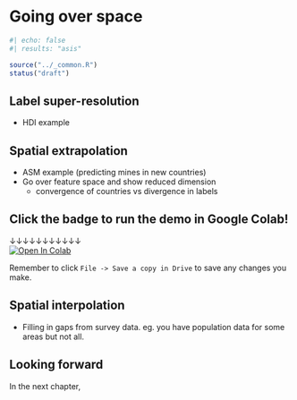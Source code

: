 # Going over space {#sec-model-space}

```r
#| echo: false
#| results: "asis"

source("../_common.R")
status("draft")
```

## Label super-resolution

- HDI example

## Spatial extrapolation 

- ASM example (predicting mines in new countries)
- Go over feature space and show reduced dimension
  - convergence of countries vs divergence in labels

:::{.callout-note}
# Click the badge to run the demo in Google Colab!

&darr;&darr;&darr;&darr;&darr;&darr;&darr;&darr;&darr;&darr;&darr;  
[![Open In Colab](https://colab.research.google.com/assets/colab-badge.svg)](https://colab.research.google.com/github/cullen-molitor/MOSAIKS-Training-Manual/blob/main/notebooks/demo/09-model_asm_demo.ipynb)  
<!-- &uarr;&uarr;&uarr;&uarr;&uarr;&uarr;&uarr;&uarr;&uarr;&uarr;&uarr;   -->

Remember to click `File -> Save a copy in Drive` to save any changes you make.
:::

## Spatial interpolation

- Filling in gaps from survey data. eg. you have population data for some areas but not all.

::: {.callout-note}
# Looking forward

In the next chapter, 
:::

